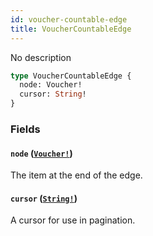 ```yaml
---
id: voucher-countable-edge
title: VoucherCountableEdge
---
```


No description

```graphql
type VoucherCountableEdge {
  node: Voucher!
  cursor: String!
}
```

### Fields

#### `node` ([`Voucher!`](../../../developer/api-reference/objects/voucher))

The item at the end of the edge.

#### `cursor` ([`String!`](../../../developer/api-reference/scalars/string))

A cursor for use in pagination.
